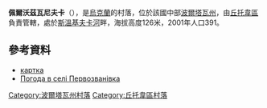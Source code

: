{{coord|49|46|31|N|34|58|16|E|scale:100000_region:UA|display=title}}

'''佩爾沃茲瓦尼夫卡'''（{{lang-uk|Первозванівка}}），是[[烏克蘭|烏克蘭]]的村落，位於該國中部[[波爾塔瓦州|波爾塔瓦州]]，由[[丘托韋區|丘托韋區]]負責管轄，處於[[斯溫基夫卡河|斯溫基夫卡河]]畔，海拔高度126米，2001年人口391。

==參考資料==
* [http://gska2.rada.gov.ua/pls/z7502/A005?rdat1=09.11.2007&rf7571=26900 картка]{{dead link|date=2017年11月 |bot=InternetArchiveBot |fix-attempted=yes }}
* [http://weather.in.ua/ua/poltavskaja/19761 Погода в селі Первозванівка] {{Wayback|url=http://weather.in.ua/ua/poltavskaja/19761 |date=20200919181133 }}

{{DEFAULTSORT:Первозванівка}}
[[Category:波爾塔瓦州村落|Category:波爾塔瓦州村落]]
[[Category:丘托韋區村落|Category:丘托韋區村落]]


{{Poltava-geo-stub}}